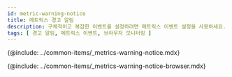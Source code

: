 ```yaml
---
id: metric-warning-notice
title: 메트릭스 경고 알림
description: 구체적이고 복잡한 이벤트를 설정하려면 메트릭스 이벤트 설정을 사용하세요.
tags: [ 경고 알림, 메트릭스 이벤트, 브라우저 모니터링 ]
---
```


{@include: ../common-items/_metrics-warning-notice.mdx} 

{@include: ../common-items/_metrics-warning-notice-browser.mdx} 